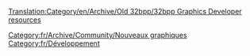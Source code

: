 [[Translation:Category/en/Archive/Old 32bpp/32bpp Graphics Developer resources]]

[[Category:fr/Archive/Community/Nouveaux graphiques]] [[Category:fr/Développement]]